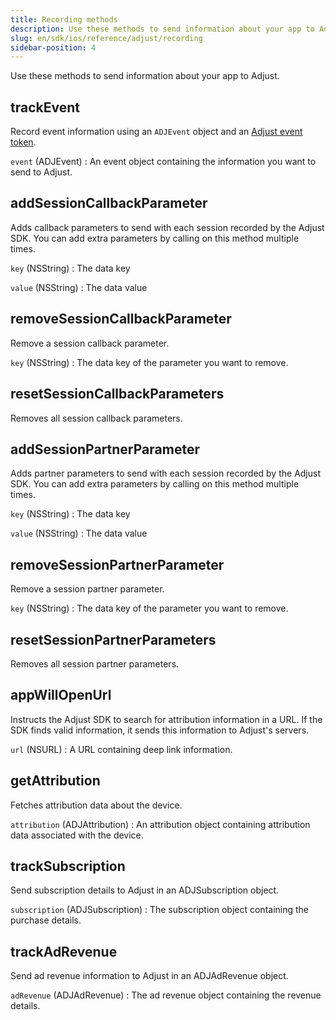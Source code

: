 ```yaml
---
title: Recording methods
description: Use these methods to send information about your app to Adjust.
slug: en/sdk/ios/reference/adjust/recording
sidebar-position: 4
---
```


Use these methods to send information about your app to Adjust.

<Function>

## trackEvent

Record event information using an `ADJEvent` object and an [Adjust event token](https://help.adjust.com/en/article/add-events#add-event).

<slot slot="signature">


<TrackEventSig />

</slot>

<slot slot="snippet">


<TrackEvent />

</slot>

<slot slot="parameters">

`event` (ADJEvent)
: An event object containing the information you want to send to Adjust.

</slot>

</Function>

<Function>

## addSessionCallbackParameter

Adds callback parameters to send with each session recorded by the Adjust SDK. You can add extra parameters by calling on this method multiple times.

<slot slot="signature">


<AddSessionCallbackParameterSig />

</slot>

<slot slot="snippet">


<AddSessionCallbackParameter />

</slot>

<slot slot="parameters">

`key` (NSString)
: The data key

`value` (NSString)
: The data value

</slot>

</Function>

<Function>

## removeSessionCallbackParameter

Remove a session callback parameter.

<slot slot="signature">


<RemoveSessionCallbackParameterSig />

</slot>

<slot slot="snippet">


<RemoveSessionCallbackParameter />

</slot>

<slot slot="parameters">

`key` (NSString)
: The data key of the parameter you want to remove.

</slot>

</Function>

<Function>

## resetSessionCallbackParameters

Removes all session callback parameters.

<slot slot="signature">


<ResetSessionCallbackParametersSig />

</slot>

<slot slot="snippet">


<ResetSessionCallbackParameters />

</slot>

</Function>

<Function>

## addSessionPartnerParameter

Adds partner parameters to send with each session recorded by the Adjust SDK. You can add extra parameters by calling on this method multiple times.

<slot slot="signature">


<AddSessionPartnerParameterSig />

</slot>

<slot slot="snippet">


<AddSessionPartnerParameter />

</slot>

<slot slot="parameters">

`key` (NSString)
: The data key

`value` (NSString)
: The data value

</slot>

</Function>

<Function>

## removeSessionPartnerParameter

Remove a session partner parameter.

<slot slot="signature">


<RemoveSessionPartnerParameterSig />

</slot>

<slot slot="snippet">


<RemoveSessionPartnerParameter />

</slot>

<slot slot="parameters">

`key` (NSString)
: The data key of the parameter you want to remove.

</slot>

</Function>

<Function>

## resetSessionPartnerParameters

Removes all session partner parameters.

<slot slot="signature">


<ResetSessionPartnerParametersSig />

</slot>

<slot slot="snippet">


<ResetSessionPartnerParameters />

</slot>

</Function>

<Function>

## appWillOpenUrl

Instructs the Adjust SDK to search for attribution information in a URL. If the SDK finds valid information, it sends this information to Adjust's servers.

<slot slot="signature">


<AppWillOpenUrlSig />

</slot>

<slot slot="snippet">


<AppWillOpenUrl />

</slot>

<slot slot="parameters">

`url` (NSURL)
: A URL containing deep link information.

</slot>

</Function>

<Function>

## getAttribution

Fetches attribution data about the device.

<slot slot="signature">


<AttributionSig />

</slot>

<slot slot="snippet">


<Attribution />

</slot>

<slot slot="returns">

`attribution` (ADJAttribution)
: An attribution object containing attribution data associated with the device.

</slot>

</Function>

<Function>

## trackSubscription

Send subscription details to Adjust in an ADJSubscription object.

<slot slot="signature">


<TrackSubscription />

</slot>

<slot slot="snippet">


<TrackSubscription />

</slot>

<slot slot="parameters">

`subscription` (ADJSubscription)
: The subscription object containing the purchase details.

</slot>

</Function>

<Function>

## trackAdRevenue

Send ad revenue information to Adjust in an ADJAdRevenue object.

<slot slot="signature">


<TrackAdRevenueSig />

</slot>

<slot slot="snippet">


<TrackAdRevenue />

</slot>

<slot slot="parameters">

`adRevenue` (ADJAdRevenue)
: The ad revenue object containing the revenue details.

</slot>

</Function>
